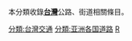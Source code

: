 本分類收錄'''[[台灣|台灣]]'''公路、街道相關條目。
{{Commonscat|Roads in Taiwan}}

[[分類:台灣交通|分類:台灣交通]]
[[分類:亚洲各国道路|分類:亚洲各国道路]]
[[分類:台灣道路基礎設施|R]]